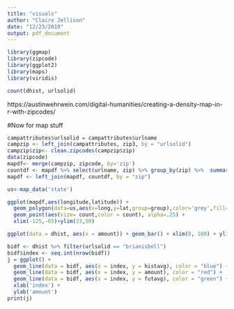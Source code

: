 ```yaml
---
title: "visuals"
author: "Claire Jellison"
date: "12/23/2019"
output: pdf_document
---
```


```r
library(ggmap)
library(zipcode)
library(ggplot2)
library(maps)
library(viridis)
```

```r
count(dhist, urlsolid)
```

https://austinwehrwein.com/digital-humanities/creating-a-density-map-in-r-with-zipcodes/

#Now for map stuff 

```r
campattributes$urlsolid = campattributes$urlname
campzip <- left_join(campattributes, zip3, by = "urlsolid")
campzip$zip<- clean.zipcodes(campzip$zip)
data(zipcode)
mapdf<- merge(campzip, zipcode, by='zip')
countdf <- mapdf %>% select(urlname, zip) %>% group_by(zip) %>%  summarise(count = n_distinct(urlname))
mapdf <- left_join(mapdf, countdf, by = "zip")
```


```r
us<-map_data('state')

ggplot(mapdf,aes(longitude,latitude)) +
  geom_polygon(data=us,aes(x=long,y=lat,group=group),color='grey',fill=NA) +
  geom_point(aes(size= count,color = count), alpha=.25) +
  xlim(-125,-65)+ylim(23,50)
```

```r
ggplot(data = dhist, aes(x = amount)) + geom_bar() + xlim(0, 100) + ylim(0,300)
```

```r
bidf <- dhist %>% filter(urlsolid == "brianisbell")
bidf$index <- seq.int(nrow(bidf))
j = ggplot() + 
  geom_line(data = bidf, aes(x = index, y = histavg), color = "blue") + 
  geom_line(data = bidf, aes(x = index, y = amount), color = "red") + 
  geom_line(data = bidf, aes(x = index, y = futavg), color = "green") + 
  xlab('index') + 
  ylab('amount')
print(j)
```

